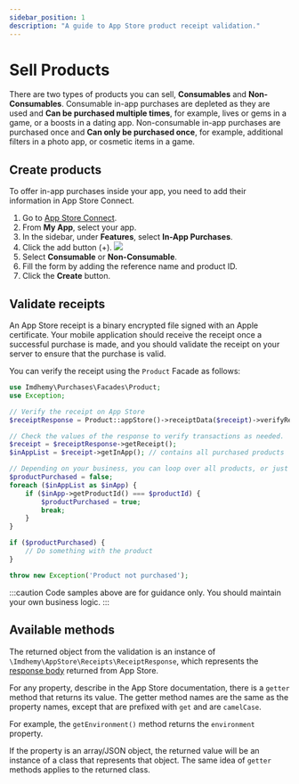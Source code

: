 ```yaml
---
sidebar_position: 1
description: "A guide to App Store product receipt validation."
---
```

# Sell Products

There are two types of products you can sell, **Consumables** and **Non-Consumables**. Consumable in-app purchases
are depleted as they are used and **Can be purchased multiple times**, for example, lives or gems in a game, or a
boosts in a dating app. Non-consumable in-app purchases are purchased once and **Can only be purchased once**, for
example, additional filters in a photo app, or cosmetic items in a game.

## Create products

To offer in-app purchases inside your app, you need to add their information in App Store Connect.

1. Go to [App Store Connect](https://appstoreconnect.apple.com/).
2. From **My App**, select your app.
3. In the sidebar, under **Features**, select **In-App Purchases**.
4. Click the add button (+).
![](/img/appstoreconnect/add-product.png)
5. Select **Consumable** or **Non-Consumable**.
6. Fill the form by adding the reference name and product ID.
7. Click the **Create** button.

## Validate receipts

An App Store receipt is a binary encrypted file signed with an Apple certificate. Your mobile application should
receive the receipt once a successful purchase is made, and you should validate the receipt on your server to ensure
that the purchase is valid.

You can verify the receipt using the `Product` Facade as follows:

```php title="ProductController.php"
use Imdhemy\Purchases\Facades\Product;
use Exception;

// Verify the receipt on App Store
$receiptResponse = Product::appStore()->receiptData($receipt)->verifyReceipt();

// Check the values of the response to verify transactions as needed.
$receipt = $receiptResponse->getReceipt();
$inAppList = $receipt->getInApp(); // contains all purchased products

// Depending on your business, you can loop over all products, or just the first one.
$productPurchased = false;
foreach ($inAppList as $inApp) {
    if ($inApp->getProductId() === $productId) {
        $productPurchased = true;
        break;
    }
}

if ($productPurchased) {
    // Do something with the product
}

throw new Exception('Product not purchased');
```

:::caution
Code samples above are for guidance only. You should maintain your own business logic.
:::

## Available methods

The returned object from the validation is an instance of `\Imdhemy\AppStore\Receipts\ReceiptResponse`, which
represents the [response body](https://developer.apple.com/documentation/appstorereceipts/responsebody) returned from App Store.

For any property, describe in the App Store documentation, there is a `getter` method that returns its value.
The getter method names are the same as the property names, except that are prefixed with `get` and are `camelCase`.

For example, the `getEnvironment()` method returns the `environment` property.

If the property is an array/JSON object, the returned value will be an instance of a class that represents that
object. The same idea of `getter` methods applies to the returned class.
